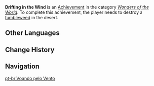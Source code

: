 {{Achievement Infobox
|title        = 
|id           = 81286
|order id     = 1272
|category     = Wonders of the World
|description  = Break the [[tumbleweed]] drifting in the desert.
|requirements = 
|primogems    = 5
|tracking     = 
|topic        = 
|hidden       = 1
|type         = Exploration
}}
'''Drifting in the Wind''' is an [[Achievement]] in the category ''[[Wonders of the World]]''. To complete this achievement, the player needs to destroy a [[tumbleweed]] in the desert.
<!--
==Gameplay Notes==

==Trivia==

==Video Guides==
{{EVT
|video1   = 
|caption1 = 
}}
-->
==Other Languages==
{{Other Languages
|en      = Drifting in the Wind
|zhs     = 在风中飘荡
|zhs_rm  = Zài Fēng-zhōng Piāodàng
|zht     = 在風中飄蕩
|zht_rm  = Zài Fēng-zhōng Piāodàng
|zh_tl   = Drifting in the Wind
|ja      = 風に吹かれて
|ja_rm   = Kaze ni Fukarete
|ja_tl   = Blown by the Wind
|ko      = 바람에 나부끼다
|ko_rm   = Barame Nabukkida
|ko_tl   = Fluttering in the Wind
|es      = Volando por el desierto
|es_tl   = Flying Through the Desert
|fr      = Dérivant dans le vent
|fr_tl   = Drifting in the Wind
|ru      = По воле ветра
|ru_tl   = To Wind's Will
|th      = ลอยละล่องท่องสายลม
|th_rm   = 
|th_tl   = 
|vi      = Phấp Phới Trong Gió
|vi_tl   = 
|de      = Wehend im Wind
|de_tl   = Wafting in the Wind
|id      = Terbawa Angin
|id_tl   = Drifted by the Wind
|pt      = Voando pelo Vento
|pt_tl   = 
|tr      = Vahşi Batı
|tr_tl   = 
|it      = Trasportato dal vento
|it_tl   = 
}}

==Change History==
{{Change History|3.1}}
<!--
==References==
{{Reflist}}
-->
==Navigation==
{{Achievement Navbox}}

[[pt-br:Voando pelo Vento]]
